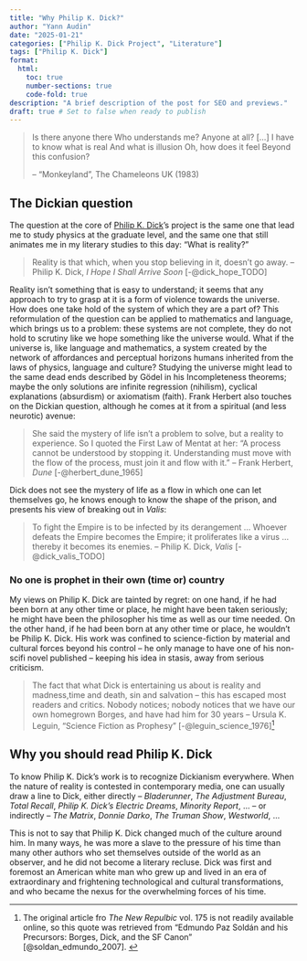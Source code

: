```yaml
---
title: "Why Philip K. Dick?"
author: "Yann Audin"
date: "2025-01-21"
categories: ["Philip K. Dick Project", "Literature"]
tags: ["Philip K. Dick"]
format:
  html:
    toc: true
    number-sections: true
    code-fold: true
description: "A brief description of the post for SEO and previews."
draft: true # Set to false when ready to publish
---
```


> Is there anyone there
> Who understands me?
> Anyone at all?
> [...]
> I have to know what is real
> And what is illusion
> Oh, how does it feel
> Beyond this confusion?
> 
> -- "Monkeyland", The Chameleons UK (1983)

## The Dickian question

The question at the core of [Philip K. Dick](pkd_01)'s project is the same one that lead me to study physics at the graduate level, and the same one that still animates me in my literary studies to this day: "What is reality?"

> Reality is that which, when you stop believing in it, doesn't go away.
> -- Philip K. Dick, *I Hope I Shall Arrive Soon* [-@dick_hope_TODO]

Reality isn't something that is easy to understand; it seems that any approach to try to grasp at it is a form of violence towards the universe. How does one take hold of the system of which they are a part of? This reformulation of the question can be applied to mathematics and language, which brings us to a problem: these systems are not complete, they do not hold to scrutiny like we hope something like the universe would. What if the universe is, like language and mathematics, a system created by the network of affordances and perceptual horizons humans inherited from the laws of physics, language and culture? Studying the universe might lead to the same dead ends described by Gödel in his Incompleteness theorems; maybe the only solutions are infinite regression (nihilism), cyclical explanations (absurdism) or axiomatism (faith). Frank Herbert also touches on the Dickian question, although he comes at it from a spiritual (and less neurotic) avenue:

> She said the mystery of life isn’t a problem to solve, but a reality to experience. So I quoted the First Law of Mentat at her: "A process cannot be understood by stopping it. Understanding must move with the flow of the process, must join it and flow with it."
> -- Frank Herbert, *Dune* [-@herbert_dune_1965]

Dick does not see the mystery of life as a flow in which one can let themselves go, he knows enough to know the shape of the prison, and presents his view of breaking out in *Valis*:

> To fight the Empire is to be infected by its derangement ... Whoever defeats the Empire becomes the Empire; it proliferates like a virus ... thereby it becomes its enemies. 
> -- Philip K. Dick, *Valis* [-@dick_valis_TODO]

### No one is prophet in their own (time or) country

My views on Philip K. Dick are tainted by regret: on one hand, if he had been born at any other time or place, he might have been taken seriously; he might have been the philosopher his time as well as our time needed. On the other hand, if he had been born at any other time or place, he wouldn't be Philip K. Dick. His work was confined to science-fiction by material and cultural forces beyond his control -- he only manage to have one of his non-scifi novel published -- keeping his idea in stasis, away from serious criticism. 

> The fact that what Dick is entertaining us about is reality and madness,time and death, sin and salvation -- this has escaped most readers and critics. Nobody notices; nobody notices that we have our own homegrown Borges, and have had him for 30 years
> -- Ursula K. Leguin, "Science Fiction as Prophesy" [-@leguin_science_1976]^[The original article fro *The New Repulbic* vol. 175 is not readily available online, so this quote was retrieved from "Edmundo Paz Soldán and his Precursors: Borges, Dick, and the SF Canon" [@soldan_edmundo_2007]. ]



## Why you should read Philip K. Dick

To know Philip K. Dick's work is to recognize Dickianism everywhere. When the nature of reality is contested in contemporary media, one can usually draw a line to Dick, either directly -- *Bladerunner*, *The Adjustment Bureau*, *Total Recall*, *Philip K. Dick's Electric Dreams*, *Minority Report*, ... -- or indirectly -- *The Matrix*, *Donnie Darko*, *The Truman Show*, *Westworld*, ...

This is not to say that Philip K. Dick changed much of the culture around him. In many ways, he was more a slave to the pressure of his time than many other authors who set themselves outside of the world as an observer, and he did not become a literary recluse. Dick was first and foremost an American white man who grew up and lived in an era of extraordinary and frightening technological and cultural transformations, and who became the nexus for the overwhelming forces of his time. 